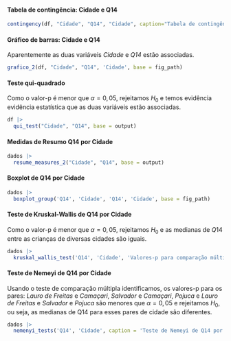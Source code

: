 
#### Tabela de contingência: Cidade e Q14

```r
contingency(df, "Cidade", "Q14", "Cidade", caption="Tabela de contingência: Cidade e Q14.", base = output)
```

#### Gráfico de barras: Cidade e Q14

Aparentemente as duas variáveis _Cidade_ e _Q14_ estão associadas.

```r
grafico_2(df, "Cidade", "Q14", 'Cidade', base = fig_path)
```

#### Teste qui-quadrado

Como o valor-p é menor que $\alpha=0,05$, rejeitamos $H_0$ e temos evidência evidência estatística que as duas variáveis estão associadas. 

```r
df |> 
  qui_test("Cidade", "Q14", base = output)
```

\cleardoublepage

#### Medidas de Resumo Q14 por Cidade


```r
dados |> 
  resume_measures_2("Cidade", "Q14", base = output)
```

#### Boxplot de Q14 por Cidade 


```r
dados |>
  boxplot_group('Q14', 'Cidade', 'Q14', 'Cidade', base = fig_path)
```

#### Teste de Kruskal-Wallis de Q14 por Cidade


Como o valor-p é menor que $\alpha=0,05$, rejeitamos $H_0$ e as medianas de $Q14$ entre as crianças de diversas cidades são iguais.

```r
dados |> 
  kruskal_wallis_test('Q14', 'Cidade', 'Valores-p para comparação múltipla de medianas: Q14 e Cidade.', base = output)
```

#### Teste de Nemeyi de Q14 por Cidade

Usando o teste de comparação múltipla identificamos, os valores-p para os pares: _Lauro de Freitas_ e _Camaçari_, _Salvador_ e _Camaçari_, _Pojuca_ e _Lauro de Freitas_ e _Salvador_ e _Pojuca_ são menores que $\alpha=0,05$ e rejeitamos $H_0$, ou seja, as medianas de Q14 para esses pares de cidade são diferentes.

```r
dados |> 
  nemenyi_tests('Q14', 'Cidade', caption = 'Teste de Nemeyi de Q14 por Cidade.', base = output)
``` 